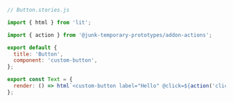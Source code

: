 ```js
// Button.stories.js

import { html } from 'lit';

import { action } from '@junk-temporary-prototypes/addon-actions';

export default {
  title: 'Button',
  component: 'custom-button',
};

export const Text = {
  render: () => html`<custom-button label="Hello" @click=${action('clicked')}></custom-button>`,
};
```
